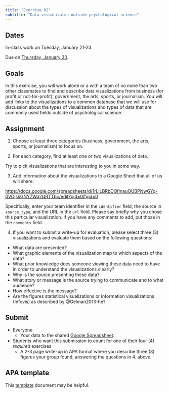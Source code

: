 ```yaml
---
title: "Exercise 02"
subtitle: "Data visualizaton outside psychological science"
---
```


## Dates {-}

In-class work on Tuesday, January 21-23.

[Due]{.orange_due} on [Thursday, January 30](../schedule.qmd#thursday-january-30).

## Goals {-}

In this exercise, you will work alone or a with a team of no more than two other classmates to find and describe data visualizations from business (for profit or not-for-profit), government, the arts, sports, or journalism.
You will add links to the visualizations to a common database that we will use for discussion about the types of visualizations and types of data that are commonly used fields outside of psychological science.

## Assignment {-}

1. Choose at least three categories (business, government, the arts, sports, or journalism) to focus on.

2. For each category, find at least one or two visualizations of data.

Try to pick visualizations that are interesting to you in some way.

3. Add information about the visualizations to a Google Sheet that all of us will share:

<https://docs.google.com/spreadsheets/d/1rLiLBRbDQfInauOUBPNwGYq-0VOjskGNY7Wq2QRTTbc/edit?gid=0#gid=0>

Specifically, enter your team identifier in the `identifier` field, the source in `source_type`, and the URL in the `url` field. Please say briefly why you chose this particular visualization. If you have any comments to add, put those in the `comments` field.

4. If you want to submit a write-up for evaluation, please select three (3) visualizations and evaluate them based on the following questions:

- What data are presented?
- What graphic elements of the visualization map to which aspects of the data?
- What prior knowledge does someone viewing these data need to have in order to understand the visualizations clearly?
- Why is the source presenting these data?
- What story or message is the source trying to communicate and to what audience?
- How effective is the message?
- Are the figures statistical visualizations or information visualizations (Infovis) as described by @Gelman2013-he?

## Submit {-}

- Everyone
  - Your data to the shared [Google Spreadsheet](https://docs.google.com/spreadsheets/d/1rLiLBRbDQfInauOUBPNwGYq-0VOjskGNY7Wq2QRTTbc/edit?gid=0#gid=0).
- Students who want this submission to count for one of their four (4) *required* exercises
  - A 2-3 page write-up in APA format where you describe three (3) figures your group found, answering the questions in 4. above.

::: {.callout-important}
## APA template

This [template](https://docs.google.com/document/d/1gkQKBTc7yW03VAndEtX6loWjm7BAmmhO/edit) document  may be helpful.

:::